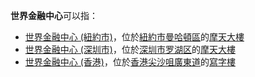 {{distinguish|国际金融中心}}
'''世界金融中心'''可以指：
* [[世界金融中心_(紐約市)|世界金融中心 (紐約市)]]，位於[[紐約市|紐約市]][[曼哈頓|曼哈頓區]]的[[摩天大樓|摩天大樓]]
* [[世界金融中心_(深圳市)|世界金融中心 (深圳市)]]，位於[[深圳市|深圳市]][[罗湖区|罗湖区]]的[[摩天大樓|摩天大樓]]
* [[世界金融中心_(香港)|世界金融中心 (香港)]]，位於[[香港|香港]][[尖沙咀|尖沙咀]][[廣東道|廣東道]]的[[寫字樓|寫字樓]]

{{disambig|S|CAT=六字建築物消歧義}}